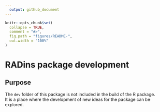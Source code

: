 ```yaml
---
  output: github_document
---
```


<!-- README.md is generated from README.Rmd. Please edit that file -->

```r
knitr::opts_chunk$set(
  collapse = TRUE,
  comment = "#>",
  fig.path = "figures/README-",
  out.width = "100%"
)
```

# RADins package development

## Purpose

The `dev` folder of this package is not included in the build of the R package. It is a place where the development of new ideas for the package can be explored.

<!-- TO DO: -->
<!-- add a description of how the JSON and HTML data were obtained. -->
